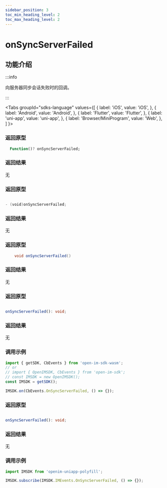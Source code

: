 ```yaml
---
sidebar_position: 3
toc_min_heading_level: 2
toc_max_heading_level: 2
---
```


# onSyncServerFailed

## 功能介绍

:::info

向服务器同步会话失败时的回调。

:::

<Tabs
groupId="sdks-language"
values={[
{ label: 'iOS', value: 'iOS', },
{ label: 'Android', value: 'Android', },
{ label: 'Flutter', value: 'Flutter', },
{ label: 'uni-app', value: 'uni-app', },
{ label: 'Browser/MiniProgram', value: 'Web', },
]
}>

<TabItem value="Flutter">

### 返回原型

```dart showLineNumbers
  Function()? onSyncServerFailed;
```

### 返回结果

无

</TabItem>

<TabItem value="iOS">

### 返回原型

```swift showLineNumbers

- (void)onSyncServerFailed;

```

### 返回结果

无

</TabItem>

<TabItem value="Android">

### 返回原型

```java showLineNumbers
    void onSyncServerFailed()
```

### 返回结果

无


</TabItem>

<TabItem value="Web">

### 返回原型

```ts showLineNumbers

onSyncServerFailed(): void;

```

### 返回结果

无

### 调用示例

```js showLineNumbers
import { getSDK, CbEvents } from 'open-im-sdk-wasm';
// or
// import { OpenIMSDK, CbEvents } from 'open-im-sdk';
// const IMSDK = new OpenIMSDK();
const IMSDK = getSDK();

IMSDK.on(CbEvents.OnSyncServerFailed, () => {});
```

</TabItem>

<TabItem value="uni-app">

### 返回原型

```ts showLineNumbers

onSyncServerFailed(): void;

```

### 返回结果

无

### 调用示例

```js showLineNumbers
import IMSDK from 'openim-uniapp-polyfill';

IMSDK.subscribe(IMSDK.IMEvents.OnSyncServerFailed, () => {});
```

</TabItem>

</Tabs>
